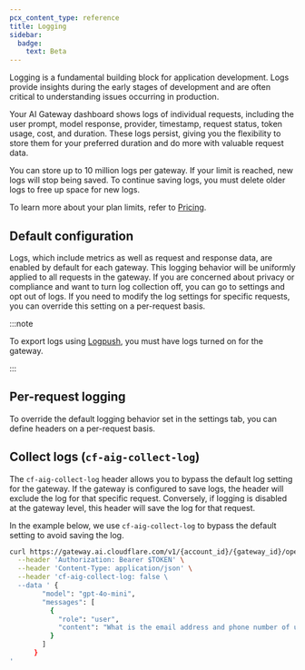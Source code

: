```yaml
---
pcx_content_type: reference
title: Logging
sidebar:
  badge:
    text: Beta
---
```



Logging is a fundamental building block for application development. Logs provide insights during the early stages of development and are often critical to understanding issues occurring in production.

Your AI Gateway dashboard shows logs of individual requests, including the user prompt, model response, provider, timestamp, request status, token usage, cost, and duration. These logs persist, giving you the flexibility to store them for your preferred duration and do more with valuable request data.

You can store up to 10 million logs per gateway. If your limit is reached, new logs will stop being saved. To continue saving logs, you must delete older logs to free up space for new logs.

To learn more about your plan limits, refer to [Pricing](/ai-gateway/pricing/).

## Default configuration

Logs, which include metrics as well as request and response data, are enabled by default for each gateway. This logging behavior will be uniformly applied to all requests in the gateway. If you are concerned about privacy or compliance and want to turn log collection off, you can go to settings and opt out of logs. If you need to modify the log settings for specific requests, you can override this setting on a per-request basis.

<Render file="logging" />

:::note

To export logs using [Logpush](/ai-gateway/observability/logging/logpush), you must have logs turned on for the gateway.

:::

## Per-request logging

To override the default logging behavior set in the settings tab, you can define headers on a per-request basis.

## Collect logs (`cf-aig-collect-log`)

The `cf-aig-collect-log` header allows you to bypass the default log setting for the gateway. If the gateway is configured to save logs, the header will exclude the log for that specific request. Conversely, if logging is disabled at the gateway level, this header will save the log for that request.

In the example below, we use `cf-aig-collect-log` to bypass the default setting to avoid saving the log.

```bash
curl https://gateway.ai.cloudflare.com/v1/{account_id}/{gateway_id}/openai/chat/completions \
  --header 'Authorization: Bearer $TOKEN' \
  --header 'Content-Type: application/json' \
  --header 'cf-aig-collect-log: false \
  --data ' {
        "model": "gpt-4o-mini",
        "messages": [
          {
            "role": "user",
            "content": "What is the email address and phone number of user123?"
          }
        ]
      }
'
```

